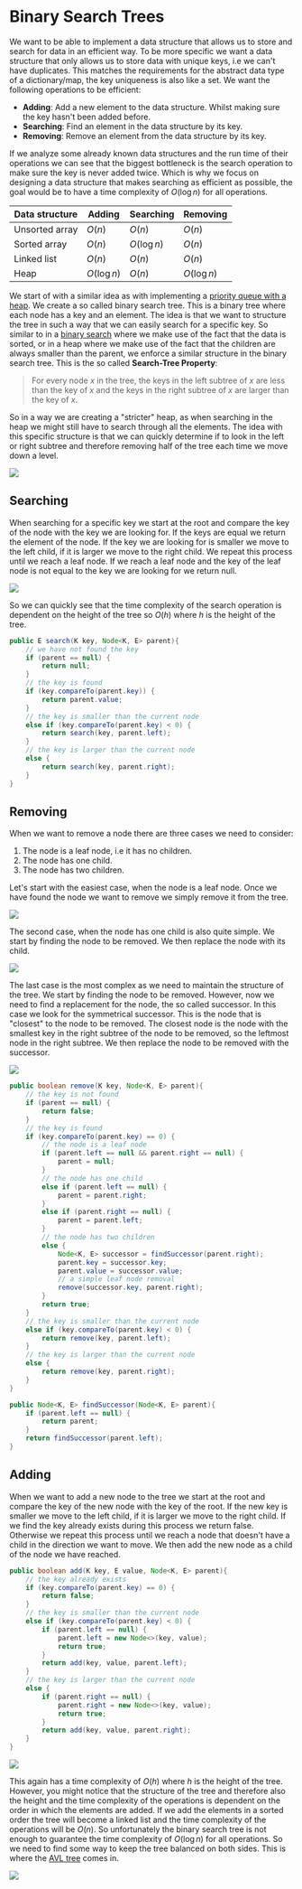 
# Binary Search Trees

We want to be able to implement a data structure that allows us to store and search for data in an efficient way. To be more specific 
we want a data structure that only allows us to store data with unique keys, i.e we can't have duplicates. This matches the requirements 
for the abstract data type of a dictionary/map, the key uniqueness is also like a set. 
We want the following operations to be efficient:
- **Adding**: Add a new element to the data structure. Whilst making sure the key hasn't been added before.
- **Searching**: Find an element in the data structure by its key.
- **Removing**: Remove an element from the data structure by its key. 

If we analyze some already known data structures and the run time of their operations we can see that the biggest bottleneck is the search operation 
to make sure the key is never added twice. Which is why we focus on designing a data structure that makes searching as efficient as possible, the goal 
would be to have a time complexity of $O(\log n)$ for all operations.

| Data structure | Adding | Searching | Removing |
|----------------|--------|-----------|----------|
| Unsorted array | $O(n)$ | $O(n)$ | $O(n)$ |
| Sorted array | $O(n)$ | $O(\log n)$ | $O(n)$ |
| Linked list | $O(n)$ | $O(n)$ | $O(n)$ |
| Heap | $O(\log n)$ | $O(n)$ | $O(\log n)$ |

We start of with a similar idea as with implementing a [priority queue with a heap](/garden/cs/algd/trees/heaps). 
We create a so called binary search tree. This is a binary tree where each node has a key and an element. The idea is that we want to structure 
the tree in such a way that we can easily search for a specific key. So similar to in a [binary search](/garden/cs/algd/searching/binarySearch)
where we make use of the fact that the data is sorted, or in a heap where we make use of the fact that the children are always smaller than the 
parent, we enforce a similar structure in the binary search tree. This is the so called **Search-Tree Property**:

> For every node $x$ in the tree, the keys in the left subtree of $x$ are less than the key of $x$ and the keys in the right subtree of $x$ are
> larger than the key of $x$.

So in a way we are creating a "stricter" heap, as when searching in the heap we might still have to search through all the elements. The idea with 
this specific structure is that we can quickly determine if to look in the left or right subtree and therefore removing half of the tree each time 
we move down a level.

<Image
    src="/cs/treesBinarySearchInOrder.png"
    caption="A simple binary search tree."
/>

## Searching 

When searching for a specific key we start at the root and compare the key of the node with the key we are looking for. If the keys are equal we 
return the element of the node. If the key we are looking for is smaller we move to the left child, if it is larger we move to the right child. We 
repeat this process until we reach a leaf node. If we reach a leaf node and the key of the leaf node is not equal to the key we are looking for we 
return null. 

<Image
    src="/cs/algdBinarySearchTreeSearching.png"
    caption="The search operation in a binary search tree."
    width={600}
/>

So we can quickly see that the time complexity of the search operation is dependent on the height of the tree so $O(h)$ where $h$ is the height of 
the tree. 

```java 
public E search(K key, Node<K, E> parent){
    // we have not found the key
    if (parent == null) {
        return null;
    }
    // the key is found
    if (key.compareTo(parent.key)) {
        return parent.value;
    }
    // the key is smaller than the current node
    else if (key.compareTo(parent.key) < 0) {
        return search(key, parent.left);
    }
    // the key is larger than the current node
    else {
        return search(key, parent.right);
    }
}
```

## Removing

When we want to remove a node there are three cases we need to consider:
1. The node is a leaf node, i.e it has no children.
2. The node has one child.
3. The node has two children.

Let's start with the easiest case, when the node is a leaf node. Once we have found the node we want to remove we simply remove it from the tree.

<Image
    src="/cs/treesBinarySearchRemoveLeaf.png"
    caption="A binary tree."
/>

The second case, when the node has one child is also quite simple. We start by finding the node to be removed. We then replace the node with 
its child.

<Image
    src="/cs/treesBinarySearchRemove1Child.png"
    caption="A binary tree."
/>

The last case is the most complex as we need to maintain the structure of the tree. We start by finding the node to be removed. However, now we 
need to find a replacement for the node, the so called successor. In this case we look for the symmetrical successor. This is the node 
that is "closest" to the node to be removed. The closest node is the node with the smallest key in the right subtree of the node to be removed, 
so the leftmost node in the right subtree. We then replace the node to be removed with the successor.

<Image
    src="/cs/treesBinarySearchRemove2Children.png"
    caption="A binary tree."
/>

```java	
public boolean remove(K key, Node<K, E> parent){
    // the key is not found
    if (parent == null) {
        return false;
    }
    // the key is found
    if (key.compareTo(parent.key) == 0) {
        // the node is a leaf node
        if (parent.left == null && parent.right == null) {
            parent = null;
        }
        // the node has one child
        else if (parent.left == null) {
            parent = parent.right;
        }
        else if (parent.right == null) {
            parent = parent.left;
        }
        // the node has two children
        else {
            Node<K, E> successor = findSuccessor(parent.right);
            parent.key = successor.key;
            parent.value = successor.value;
            // a simple leaf node removal
            remove(successor.key, parent.right); 
        }
        return true;
    }
    // the key is smaller than the current node
    else if (key.compareTo(parent.key) < 0) {
        return remove(key, parent.left);
    }
    // the key is larger than the current node
    else {
        return remove(key, parent.right);
    }
}

public Node<K, E> findSuccessor(Node<K, E> parent){
    if (parent.left == null) {
        return parent;
    }
    return findSuccessor(parent.left);
}
```

## Adding 

When we want to add a new node to the tree we start at the root and compare the key of the new node with the key of the root. If the new key is 
smaller we move to the left child, if it is larger we move to the right child. If we find the key already exists during this process we return false. 
Otherwise we repeat this process until we reach a node that doesn't have a child in the direction we want to move. We then add the new node as a 
child of the node we have reached.

```java	
public boolean add(K key, E value, Node<K, E> parent){
    // the key already exists
    if (key.compareTo(parent.key) == 0) {
        return false;
    }
    // the key is smaller than the current node
    else if (key.compareTo(parent.key) < 0) {
        if (parent.left == null) {
            parent.left = new Node<>(key, value);
            return true;
        }
        return add(key, value, parent.left);
    }
    // the key is larger than the current node
    else {
        if (parent.right == null) {
            parent.right = new Node<>(key, value);
            return true;
        }
        return add(key, value, parent.right);
    }
}
```

<Image
    src="/cs/algdBinarySearchTreeAdding.png"
    caption="The add operation in a binary search tree."
    width={400}
/>

This again has a time complexity of $O(h)$ where $h$ is the height of the tree. However, you might notice that the structure of the tree and 
therefore also the height and the time complexity of the operations is dependent on the order in which the elements are added. If we add the 
elements in a sorted order the tree will become a linked list and the time complexity of the operations will be $O(n)$. So unfortunately the 
binary search tree is not enough to guarantee the time complexity of $O(\log n)$ for all operations. So we need to find some way to keep 
the tree balanced on both sides. This is where the [AVL tree](/garden/cs/algd/trees/avlTrees) comes in.

<Image
    src="/cs/algdBinarySearchTreeAddingOrder.png"
    caption="The order in which the elements are added to the tree affects the structure of the tree."
    width={500}
/>
